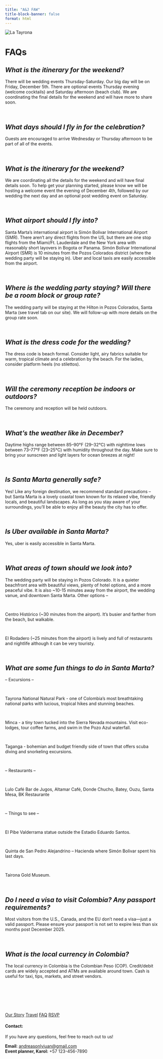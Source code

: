 ```yaml
---
title: "A&J FAW"
title-block-banner: false
format: html
---
```


![](images/faq.jpg "La Tayrona"){#home .full-width-image}




#  FAQs{.splash-title}


<div class="bleed-section bg-party pads faqs text-center">


#



::: {.accordion}

## *What is the itinerary for the weekend?*

There will be wedding events Thursday-Saturday. Our big day will be on Friday, December 5th. There are optional events Thursday evening (welcome cocktails) and Saturday afternoon (beach club).  We are coordinating the final details for the weekend and will have more to share soon.  

:::

<br> 

::: {.accordion}

## *What days should I fly in for the celebration?*

 
Guests are encouraged to arrive Wednesday or Thursday afternoon to be part of all of the events.
 

:::

<br>


::: {.accordion}

## *What is the itinerary for the weekend?*

 
We are coordinating all the details for the weekend and will have final details soon. To help get your planning started, please know we will be hosting a welcome event the evening of December 4th, followed by our wedding the next day and an optional post wedding event on Saturday.
 

:::

<br>

::: {.accordion}

## *What airport should I fly into?*


 Santa Marta’s international airport is Simón Bolívar International Airport (SMR). There aren’t any direct flights from the US, but there are one stop flights from the Miami/Ft. Lauderdale and the New York area with reasonably short layovers in Bogota or Panama. Simón Bolívar International Airport (SMR) is 10 minutes from the Pozos Colorados district (where the wedding party will be staying in). Uber and local taxis are easily accessible from the airport.
 

:::

<br>

::: {.accordion}

## *Where is the wedding party staying? Will there be a room block or group rate?*

The wedding party will be staying at the Hilton in Pozos Colorados, Santa Marta (see travel tab on our site). We will follow-up with more details on the group rate soon. 


:::
<br>

::: {.accordion}

## *What is the dress code for the wedding?*


The dress code is beach formal. Consider light, airy fabrics suitable for warm, tropical climate and a celebration by the beach. For the ladies, consider platform heels (no stilettos). 
 

:::

<br>

::: {.accordion}

## *Will the ceremony reception be indoors or outdoors?*


The ceremony and reception will be held outdoors.

:::

<br>

::: {.accordion}

## *What’s the weather like in December?*

Daytime highs range between 85–90°F (29–32°C) with nighttime lows between 73–77°F (23–25°C) with humidity throughout the day. Make sure to bring your sunscreen and light layers for ocean breezes at night!
 

:::

<br>

::: {.accordion}

## *Is Santa Marta generally safe?*

Yes! Like any foreign destination, we recommend standard precautions – but Santa Marta is a lovely coastal town known for its relaxed vibe, friendly locals, and beautiful landscapes. As long as you stay aware of your surroundings, you’ll be able to enjoy all the beauty the city has to offer.
 

:::

<br>

::: {.accordion}

## *Is Uber available in Santa Marta?*

Yes, uber is easily accessible in Santa Marta.

:::

<br>

::: {.accordion}

## *What areas of town should we look into?*

The wedding party will be staying in Pozos Colorado. It is a quieter beachfront area with beautiful views, plenty of hotel options, and a more peaceful vibe. It is also ~10-15 minutes away from the airport, the wedding vanue, and downtown Santa Marta. Other options –

<br>

Centro Histórico (~30 minutes from the airport). It’s busier and farther from the beach, but walkable.

<br>

El Rodadero (~25 minutes from the airport) is lively and full of restaurants and nightlife although it can be very touristy.


:::

<br>

::: {.accordion}

## *What are some fun things to do in Santa Marta?*

-- Excursions --

<br>

Tayrona National Natural Park - one of Colombia’s most breathtaking national parks with lucious, tropical hikes and stunning beaches.

<br>

Minca - a tiny town tucked into the Sierra Nevada mountains. Visit eco-lodges, tour coffee farms, and swim in the Pozo Azul waterfall.

<br>

Taganga - bohemian and budget friendly side of town that offers scuba diving and snorkeling excursions.

<br>

-- Restaurants -- 

<br>

Lulo Café Bar de Jugos, Altamar Café, Donde Chucho, Batey, Ouzu, Santa Mesa, BK Restaurante

<br>

-- Things to see --

<br>

El Pibe Valderrama statue outside the Estadio Eduardo Santos.

<br>


Quinta de San Pedro Alejandrino – Hacienda where Simón Bolivar spent his last days.

<br>

Tairona Gold Museum.


:::

<br>

::: {.accordion}

## *Do I need a visa to visit Colombia? Any passport requirements?*

Most visitors from the U.S., Canada, and the EU don’t need a visa—just a valid passport. Please ensure your passport is not set to expire less than six months post December 2025.
 

:::

<br>

::: {.accordion}

## *What is the local currency in Colombia?*

The local currency in Colombia is the Colombian Peso (COP). Credit/debit cards are widely accepted and ATMs are available around town. Cash is useful for taxi, tips, markets, and street vendors.

:::

<br><br>

 </div>
 



:::{.text-center}
<br>
<br>

[Our Story](story.html){.theme-button} 
<!-- [Schedule](story.html){.theme-button}  -->
[Travel](story.html){.theme-button}
[FAQ](faq.html){.theme-button}
[RSVP](https://pp.events/aaNmELQb){.theme-button target="_blank"} 


#### Contact:

If you have any questions, feel free to reach out to us!

**Email**: [andreasonlyjuan@gmail.com](mailto:andreasonlyjuan@gmail.com) <BR>
**Event planner, Karol:** +57 123-456-7890

:::


<script>
document.addEventListener('DOMContentLoaded', function() {
  const accordions = document.querySelectorAll('.accordion');

  accordions.forEach((accordion) => {
    const header = accordion.querySelector('h3');
    header.addEventListener('click', function() {
      accordion.classList.toggle('open');
    });
  });
});
</script>

